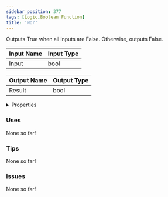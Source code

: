 ```yaml
---
sidebar_position: 377
tags: [Logic,Boolean Function]
title: 'Nor'
---
```


Outputs True when all inputs are False. Otherwise, outputs False.




<EsbSvg />

| Input Name | Input Type |
|-----------|-----------|
| Input | bool |

| Output Name | Output Type |
|-----------|-----------|
| Result | bool |


<details>
  <summary>Properties</summary>
  <div>
    <div>
    <table>
      <thead>
        <tr>
          <th>Is beta required?</th>
          <th>❌</th>
        </tr>
        <tr>
          <th>Is this chip a trolling risk?</th>
          <th>❌</th>
        </tr>
        <tr>
          <th>Is this chip a role assignment risk?</th>
          <th>❌</th>
        </tr>
        <tr>
          <th>Chip UUID</th>
          <th>2891bcb4-a6ab-4a2e-a08d-dd2a55f1cf66</th>
        </tr>
      </thead>
    </table>
    </div>
  </div>
</details>

### Uses

None so far!

### Tips

None so far!

### Issues

None so far!